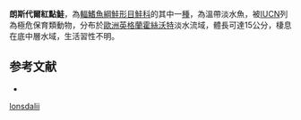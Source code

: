 {{NoteTA|G1=LS}}
{{Speciesbox
| name = 朗斯代爾紅點鮭
| image = 
| image_width = 250px
| status = CR
| status_system = IUCN3.1
| genus = Salvelinus
| species = lonsdalii
| authority = {{le|查爾斯·塔特·里根|Charles Tate Regan|Regan}}, 1909
| synonyms = 
}}

'''朗斯代爾紅點鮭'''，為[[輻鰭魚綱|輻鰭魚綱]][[鮭形目|鮭形目]][[鮭科|鮭科]]的其中一[[種|種]]，為溫帶淡水魚，被[[IUCN|IUCN]]列為極危保育類動物，分布於[[歐洲|歐洲]][[英格蘭|英格蘭]][[霍絲沃特|霍絲沃特]]淡水流域，體長可達15公分，棲息在底中層水域，生活習性不明。

==参考文献==
*{{FishBase_species|genus=Salvelinus|species=lonsdalii|year=2015|month=10}}
{{Taxonbar|from=Q5406758}}

[[Category:紅點鮭屬|lonsdalii]]